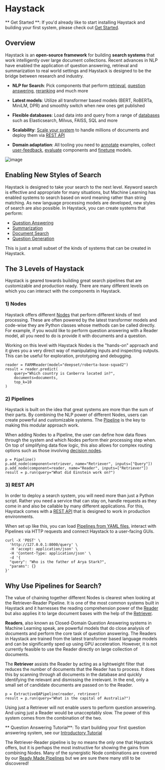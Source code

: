 # Haystack

<div className="max-w-xl bg-yellow-light-theme border-l-8 border-yellow-dark-theme px-6 pt-6 pb-4 my-4 rounded-md dark:bg-yellow-900">

** Get Started **: If you'd already like to start installing Haystack and building your first system,
please check out [Get Started](/overview/v1.1.0/get-started).

</div>

## Overview

Haystack is an **open-source framework** for building **search systems** that work intelligently over large document collections.
Recent advances in NLP have enabled the application of question answering, retrieval and summarization to real world settings
and Haystack is designed to be the bridge between research and industry.

- **NLP for Search**: Pick components that perform [retrieval](/components/v1.1.0/retriever),
[question answering](/components/v1.1.0/reader), [reranking](/components/v1.1.0/ranker) and much more

- **Latest models**: Utilize all transformer based models (BERT, RoBERTa, MiniLM, DPR) and smoothly switch when new ones get published

- **Flexible databases**: Load data into and query from a range of [databases](/components/v1.1.0/document-store) such as Elasticsearch, Milvus, FAISS, SQL and more

- **Scalability**: [Scale your system](/guides/v1.1.0/optimization) to handle millions of documents and deploy them via [REST API](/guides/v1.1.0/rest-api)

- **Domain adaptation**: All tooling you need to [annotate](/guides/v1.1.0/annotation) examples, collect [user-feedback](/guides/v1.1.0/domain-adaptation#user-feedback), [evaluate](/guides/v1.1.0/evaluation) components and [finetune](/guides/v1.1.0/domain-adaptation) models.

![image](/img/concepts_haystack_handdrawn.png)

<div style={{ marginBottom: "3rem" }} />

## Enabling New Styles of Search

Haystack is designed to take your search to the next level.
Keyword search is effective and appropriate for many situations,
but Machine Learning has enabled systems to search based on word meaning rather than string matching.
As new language processing models are developed, new styles of search are also possible.
In Haystack, you can create systems that perform:

- [Question Answering](/components/v1.1.0/ready-made-pipelines#extractiveqapipeline)
- [Summarization](/components/v1.1.0/ready-made-pipelines#searchsummarizationpipeline)
- [Document Search](/components/v1.1.0/ready-made-pipelines#documentsearchpipeline)
- [Question Generation](/components/v1.1.0/ready-made-pipelines#questiongenerationpipeline)

This is just a small subset of the kinds of systems that can be created in Haystack.

## The 3 Levels of Haystack

Haystack is geared towards building great search pipelines that are customizable and production ready.
There are many different levels on which you can interact with the components in Haystack.

### 1) Nodes

Haystack offers different [Nodes](/components/v1.1.0/nodes) that perform different kinds of text processing.
These are often powered by the latest transformer models and code-wise they are Python classes whose methods can be called directly.
For example, if you would like to perform question answering with a Reader model,
all you need to do is provide it with documents and a question.

Working on this level with Haystack Nodes is the "hands-on" approach and
it gives you a very direct way of manipulating inputs and inspecting outputs.
This can be useful for exploration, prototyping and debugging.

```
reader = FARMReader(model="deepset/roberta-base-squad2")
result = reader.predict(
    query="Which country is Canberra located in?",
    documents=documents,
    top_k=10
)
```

### 2) Pipelines

Haystack is built on the idea that great systems are more than the sum of their parts.
By combining the NLP power of different Nodes, users can create powerful and customizable systems.
The [Pipeline](/components/v1.1.0/pipelines) is the key to making this modular approach work.

When adding Nodes to a Pipeline, the user can define how data flows through the system and which Nodes perform their processing step when.
On top of simplifying data flow logic, this also allows for complex routing options such as those involving [decision nodes](/components/v1.1.0/nodes#decision-nodes).

```
p = Pipeline()
p.add_node(component=retriever, name="Retriever", inputs=["Query"])
p.add_node(component=reader, name="Reader", inputs=["Retriever"])
result = p.run(query="What did Einstein work on?")
```

### 3) REST API

In order to deploy a search system, you will need more than just a Python script.
Rather you need a service that can stay on, handle requests as they come in and also be callable by many different applications.
For this, Haystack comes with a [REST API](/guides/v1.1.0/rest-api) that is designed to work in production environments.

When set up like this, you can load [Pipelines from YAML files](/components/v1.1.0/pipelines#yaml-file-definitions),
interact with Pipelines via HTTP requests and connect Haystack to a user-facing GUIs.

```
curl -X 'POST' \
  'http://127.0.0.1:8000/query' \
  -H 'accept: application/json' \
  -H 'Content-Type: application/json' \
  -d '{
  "query": "Who is the father of Arya Stark?",
  "params": {}
}'
```

## Why Use Pipelines for Search?

The value of chaining together different Nodes is clearest when looking at the Retriever-Reader Pipeline.
It is one of the most common systems built in Haystack and it
harnesses the reading comprehension power of the [Reader](/components/v1.1.0/reader)
but also applies it to large document bases with the help of the [Retriever](/components/v1.1.0/retriever).

**Readers**, also known as Closed-Domain Question Answering systems in Machine Learning speak,
are powerful models that do close analysis of documents and perform the core task of question answering.
The Readers in Haystack are trained from the latest transformer based language models and can be significantly sped up using GPU acceleration.
However, it is not currently feasible to use the Reader directly on large collection of documents.

The **Retriever** assists the Reader by acting as a lightweight filter that reduces the number of documents that the Reader has to process.
It does this by scanning through all documents in the database and quickly identifying the relevant and dismissing the irrelevant.
In the end, only a small set of candidate documents are passed on to the Reader.

```
p = ExtractiveQAPipeline(reader, retriever)
result = p.run(query="What is the capital of Australia?")
```

Using just a Retriever will not enable users to perform question answering.
And using just a Reader would be unacceptably slow.
The power of this system comes from the combination of the two.

<div className="max-w-xl bg-yellow-light-theme border-l-8 border-yellow-dark-theme px-6 pt-6 pb-4 my-4 rounded-md dark:bg-yellow-900">

** Question Answering Tutorial**: To start building your first question answering system, see our [Introductory Tutorial](/tutorials/v1.1.0/first-qa-system)

</div>

The Retriever-Reader pipeline is by no means the only one that Haystack offers,
but it is perhaps the most instructive for showing the gains from combining Nodes.
Many of the synergistic Node combinations are covered by our [Ready Made Pipelines](/components/v1.1.0/ready-made-pipelines)
but we are sure there many still to be discovered!


